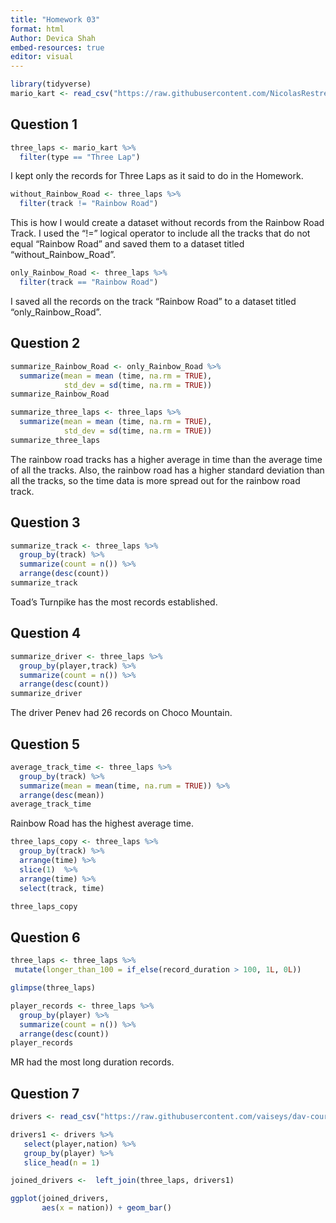```yaml
---
title: "Homework 03"
format: html
Author: Devica Shah
embed-resources: true
editor: visual
---
```


```r
library(tidyverse)
mario_kart <- read_csv("https://raw.githubusercontent.com/NicolasRestrep/223_course/main/Data/world_records.csv")
```

## Question 1

```r
three_laps <- mario_kart %>% 
  filter(type == "Three Lap")
```

I kept only the records for Three Laps as it said to do in the Homework.

```r
without_Rainbow_Road <- three_laps %>%
  filter(track != "Rainbow Road")
```

This is how I would create a dataset without records from the Rainbow Road Track. I used the "!=" logical operator to include all the tracks that do not equal "Rainbow Road" and saved them to a dataset titled "without_Rainbow_Road".

```r
only_Rainbow_Road <- three_laps %>%
  filter(track == "Rainbow Road")
```

I saved all the records on the track "Rainbow Road" to a dataset titled "only_Rainbow_Road".

## Question 2

```r
summarize_Rainbow_Road <- only_Rainbow_Road %>%
  summarize(mean = mean (time, na.rm = TRUE),
            std_dev = sd(time, na.rm = TRUE))
summarize_Rainbow_Road  
```

```r
summarize_three_laps <- three_laps %>%
  summarize(mean = mean (time, na.rm = TRUE),
            std_dev = sd(time, na.rm = TRUE))
summarize_three_laps
```

The rainbow road tracks has a higher average in time than the average time of all the tracks. Also, the rainbow road has a higher standard deviation than all the tracks, so the time data is more spread out for the rainbow road track.

## Question 3

```r
summarize_track <- three_laps %>%
  group_by(track) %>%
  summarize(count = n()) %>%
  arrange(desc(count))
summarize_track
```

Toad's Turnpike has the most records established.

## Question 4

```r
summarize_driver <- three_laps %>%
  group_by(player,track) %>%
  summarize(count = n()) %>%
  arrange(desc(count))
summarize_driver
```

The driver Penev had 26 records on Choco Mountain.

## Question 5

```r
average_track_time <- three_laps %>%
  group_by(track) %>%
  summarize(mean = mean(time, na.rum = TRUE)) %>%
  arrange(desc(mean))
average_track_time
```

Rainbow Road has the highest average time.

```r
three_laps_copy <- three_laps %>% 
  group_by(track) %>% 
  arrange(time) %>% 
  slice(1)  %>% 
  arrange(time) %>% 
  select(track, time)

three_laps_copy
```

## Question 6

```r
three_laps <- three_laps %>%
 mutate(longer_than_100 = if_else(record_duration > 100, 1L, 0L))

glimpse(three_laps)
```

```r
player_records <- three_laps %>%
  group_by(player) %>%
  summarize(count = n()) %>%
  arrange(desc(count))
player_records
```

MR had the most long duration records.

## Question 7

```r
drivers <- read_csv("https://raw.githubusercontent.com/vaiseys/dav-course/main/Data/drivers.csv")
```

```r

drivers1 <- drivers %>%
   select(player,nation) %>%
   group_by(player) %>%
   slice_head(n = 1)

joined_drivers <-  left_join(three_laps, drivers1)
```

```r
ggplot(joined_drivers,
       aes(x = nation)) + geom_bar() 
```

